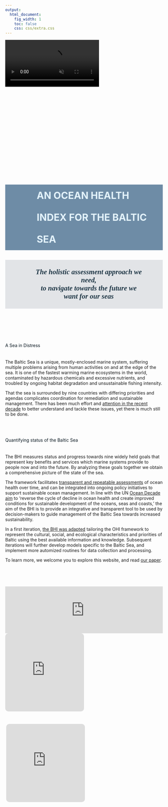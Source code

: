 ```yaml
---
output:
  html_document:
    fig_width: 1
    toc: false
    css: css/extra.css
---
```


<!-- <video autoplay muted loop id="myVideo"> -->
<!-- <source src="images/waves-ruvim-miksanskiy-pexels.mp4" type="video/mp4"> -->
<!-- </video> -->

<!-- <video autoplay muted loop id="myVideo"> -->
<!-- <source src="images/cliffs-rodnae-pexels.mp4" type="video/mp4"> -->
<!-- </video> -->

<video autoplay muted loop id="myVideo">
<source src="images/sea-ad-urpina-pexels.mp4" type="video/mp4">
</video>


<!-- Welcome page title with banner image -->
<div class="page-lead" style="background-image:url(images/banner-image-rocks.png);padding-top:270px">
<div class="wrap page-lead-content">
<!-- not using header class because want darker color overlapping image -->
<h3 style="background-color:#557897d9;color:#e4f3fb;line-height:70px;font-size:220%;padding-left:20%;padding-right:20px">  
AN OCEAN HEALTH INDEX FOR THE BALTIC SEA 
</h3>
</div>
</div>

<!-- Quote  -->
<p style="font-weight:700;background-color:#5b637829;color:#1d3544;font-family:Roboto Slab;font-style:oblique;font-size:160%;padding-left:18%;padding-right:12%;text-align:center;">
<br>
The holistic assessment approach we need,
<br>
to navigate towards the future we want for our seas
<br>
<br>
</p>

<br>
<br>
<br>

<!-- About the Baltic Sea-->
<div class="content">
<h4 style="color:#0a1821;line-height:50px;font-weight:400;">
A Sea in Distress
</h4>

The Baltic Sea is a unique, mostly-enclosed marine system, suffering multiple problems arising from human activities on and at the edge of the sea. It is one of the fastest warming marine ecosystems in the world, contaminated by hazardous chemicals and excessive nutrients, and troubled by ongoing habitat degradation and unsustainable fishing intensity. 

That the sea is surrounded by nine countries with differing priorities and agendas complicates coordination for remediation and sustainable management. There has been much effort and [attention in the recent decade](http://stateofthebalticsea.helcom.fi/) to better understand and tackle these issues, yet there is much still to be done. 

<br> 
</div>

<!-- This Project -->
<div class="content">
<h4 style="color:#0a1821;line-height:50px;font-weight:400;">
Quantifying status of the Baltic Sea
</h4>

The BHI measures status and progress towards nine widely held goals that represent key benefits and services which marine systems provide to people now and into the future. By analyzing these goals together we obtain a comprehensive picture of the state of the sea. 

The framework facilitates [transparent and repeatable assessments](https://www.nature.com/articles/s41559-017-0160) of ocean health over time, and can be integrated into ongoing policy initiatives to support sustainable ocean management. In line with the UN [Ocean Decade aim](https://en.unesco.org/ocean-decade/about) to 'reverse the cycle of decline in ocean health and create improved conditions for sustainable development of the oceans, seas and coasts,' the aim of the BHI is to provide an integrative and transparent tool to be used by decision-makers to guide management of the Baltic Sea towards increased sustainability.

In a first iteration, [the BHI was adapted](https://peerj.com/articles/1503/) tailoring the OHI framework to represent the cultural, social, and ecological characteristics and priorities of Baltic using the best available information and knowledge. Subsequent iterations will further develop models specific to the Baltic Sea, and implement more automized routines for data collection and processing.

To learn more, we welcome you to explore this website, and read [our paper](https://doi.org/10.1002/pan3.10178).

<br> 
</div>

<br> 

<!-- Media frames: -->
<!-- podcast, video of Ben on OHI, our intro to BHI video -->
<iframe src="https://open.spotify.com/embed/episode/52grVGc6gBjR9vuWda8TGT?theme=0" width="100%" frameborder="0" allowtransparency="true" scrolling="no"></iframe>


<div class="rgncontainer">
<div class="rgnmap" style="background-color:#ffffff00;width:50%;height:290px;padding-right:3px;">
<iframe src="https://www.youtube.com/embed/fv2o-Bq2ue0" width="100%" height="250" style="border-radius:10px;" frameborder="0" allow="accelerometer;autoplay;gyroscope;picture-in-picture"></iframe>

</div>
<div class="rgnmap" style="background-color:#ffffff00;width:50%;height:290px;padding-left:3px;">
<iframe src="https://www.youtube.com/embed/3g6Xfq9FOrU" width="100%" height="250" style="border-radius:10px;" frameborder="0" allow="accelerometer;autoplay;gyroscope;picture-in-picture"></iframe>

</div>
</div>
